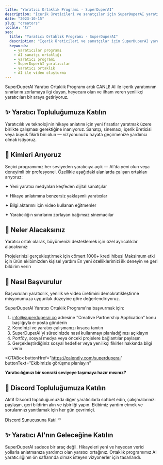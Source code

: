 ```yaml
---
title: "Yaratıcı Ortaklık Programı - SuperDuperAI"
description: "İçerik üreticileri ve sanatçılar için SuperDuperAI yaratıcı ortaklık programına katılın. Ücretsiz krediler, kişisel destek ve AI video yaratım araçlarına erken erişim kazanın."
date: "2023-10-15"
slug: "creators"
locale: "tr"
seo:
  title: "Yaratıcı Ortaklık Programı - SuperDuperAI"
  description: "İçerik üreticileri ve sanatçılar için SuperDuperAI yaratıcı ortaklık programına katılın. Ücretsiz krediler, kişisel destek ve AI video yaratım araçlarına erken erişim kazanın."
  keywords:
    - yaratıcılar programı
    - AI sanatçı ortaklığı
    - yaratıcı programı
    - SuperDuperAI yaratıcılar
    - yaratıcı ortaklık
    - AI ile video oluşturma
---
```


SuperDuperAI Yaratıcı Ortaklık Programı artık CANLI! AI ile içerik yaratımının sınırlarını zorlamaya ilgi duyan, heyecanı olan ve ilham veren yenilikçi yaratıcıları bir araya getiriyoruz.

<FeatureGrid>
  <Feature
    title="Ücretsiz Krediler"
    description="Yaratıcı projeleriniz için 1000+ ücretsiz üretim kredisi"
    icon="sparkles"
  />
  <Feature
    title="Kişisel Destek"
    description="Maksimum sonuçlar için ürün ekibimizden doğrudan yardım"
    icon="users"
  />
  <Feature
    title="Erken Erişim"
    description="Yeni özelliklerimizi ve AI modellerimizi ilk deneyenler arasında olun"
    icon="star"
  />
  <Feature
    title="Topluluk"
    description="İleri düşünen yaratıcılar ağına katılın"
    icon="share"
  />
</FeatureGrid>

## ✨ Yaratıcı Topluluğumuza Katılın

Yaratıcılık ve teknolojinin hikaye anlatımı için yeni fırsatlar yaratmak üzere birlikte çalışması gerektiğine inanıyoruz. Sanatçı, sinemacı, içerik üreticisi veya büyük fikirli biri olun — vizyonunuzu hayata geçirmenize yardımcı olmak istiyoruz.

## 👥 Kimleri Arıyoruz

Seçici programımız her seviyeden yaratıcıya açık — AI'da yeni olun veya deneyimli bir profesyonel. Özellikle aşağıdaki alanlarda çalışan ortakları arıyoruz:

<div className="grid grid-cols-1 md:grid-cols-2 gap-4 mt-6 mb-6">
  <div className="bg-card/50 p-4 rounded-lg border border-border/50">
    <p>✦ Yeni yaratıcı medyaları keşfeden dijital sanatçılar</p>
  </div>
  <div className="bg-card/50 p-4 rounded-lg border border-border/50">
    <p>✦ Hikaye anlatımına benzersiz yaklaşımlı yaratıcılar</p>
  </div>
  <div className="bg-card/50 p-4 rounded-lg border border-border/50">
    <p>✦ Bilgi aktarımı için video kullanan eğitmenler</p>
  </div>
  <div className="bg-card/50 p-4 rounded-lg border border-border/50">
    <p>✦ Yaratıcılığın sınırlarını zorlayan bağımsız sinemacılar</p>
  </div>
</div>

## 🎁 Neler Alacaksınız

Yaratıcı ortak olarak, büyümenizi desteklemek için özel ayrıcalıklar alacaksınız:

<Steps>
  <Step
    number="1"
    title="Ücretsiz Krediler"
  >
    Projelerinizi gerçekleştirmek için cömert 1000+ kredi hibesi
  </Step>
  <Step
    number="2"
    title="Premium Destek"
  >
    Maksimum etki için ürün ekibimizden kişisel yardım
  </Step>
  <Step
    number="3"
    title="Özel Erişim"
  >
    En yeni özelliklerimizi ilk deneyin ve geri bildirim verin
  </Step>
</Steps>

## 🌟 Nasıl Başvurulur

Başvuruları yaratıcılık, yenilik ve video üretimini demokratikleştirme misyonumuza uygunluk düzeyine göre değerlendiriyoruz.

SuperDuperAI Yaratıcı Ortaklık Programı'na başvurmak için:

1. [info@superduperai.co](mailto:info@superduperai.co) adresine "Creative Partnership Application" konu başlığıyla e-posta gönderin
2. Kendinizi ve yaratıcı çalışmanızı kısaca tanıtın
3. SuperDuperAI'yi sürecinizde nasıl kullanmayı planladığınızı açıklayın
4. Portföy, sosyal medya veya önceki projelere bağlantılar paylaşın
5. Gerçekleştirdiğiniz sosyal hedefler veya yenilikçi fikirler hakkında bilgi verin

<CTABox
  buttonHref="https://calendly.com/superduperai"
  buttonText="Ekibimizle görüşme planlayın"
>
  **Yaratıcılığınızı bir sonraki seviyeye taşımaya hazır mısınız?**
</CTABox>

## 💬 Discord Topluluğumuza Katılın

Aktif Discord topluluğumuzda diğer yaratıcılarla sohbet edin, çalışmalarınızı paylaşın, geri bildirim alın ve işbirliği yapın. Ekibimiz yardım etmek ve sorularınızı yanıtlamak için her gün çevrimiçi.

<div className="flex justify-center mb-8">
  <a
    href="https://discord.gg/NymnHmksVd"
    target="_blank"
    rel="noopener noreferrer"
    className="inline-flex items-center px-6 py-3 rounded-md bg-indigo-600/10 border border-indigo-600/20 text-indigo-600 hover:bg-indigo-600/20 transition-colors"
  >
    <span className="mr-2 font-bold">Discord Sunucusuna Katıl</span>
    <svg
      xmlns="http://www.w3.org/2000/svg"
      width="16"
      height="16"
      viewBox="0 0 24 24"
      fill="none"
      stroke="currentColor"
      strokeWidth="2"
      strokeLinecap="round"
      strokeLinejoin="round"
    >
      <path d="M9 11.25c0-.966.784-1.75 1.75-1.75s1.75.784 1.75 1.75-.784 1.75-1.75 1.75-1.75-.784-1.75-1.75z" />
      <path d="M5.284 10.177C5.3827 9.127 5.6359 8.09507 6.032 7.128c1.252-.06 2.51.125 3.722.544 1.211-.419 2.47-.604 3.722-.544.3961.9671.649 2 .748 3.049a17.4727 17.4727 0 0 1 0 3.645c-.0991 1.05-.3521 2.0819-.748 3.049-1.252.06-2.51-.125-3.722-.544-1.211.419-2.47.604-3.722.544-.3961-.9671-.649-2-.748-3.049a17.3972 17.3972 0 0 1 0-3.645z" />
    </svg>
  </a>
</div>

## ✨ Yaratıcı AI'nın Geleceğine Katılın

SuperDuperAI sadece bir araç değil. Hikayeleri yeni ve heyecan verici yollarla anlatmanıza yardımcı olan yaratıcı ortağınız. Ortaklık programımız AI yaratıcılığının ön saflarında olmak isteyen vizyonerler için tasarlandı.

<VideoShowcase />
